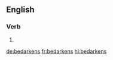 ==English==

===Verb===
{{head|en|verb form}}

# {{en-third-person singular of|bedarken}}

[[de:bedarkens]]
[[fr:bedarkens]]
[[hi:bedarkens]]